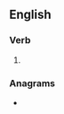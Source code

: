 {{also|menstruâtes}}
==English==

===Verb===
{{head|en|verb form}}

# {{en-third-person singular of|menstruate}}

===Anagrams===
* {{anagrams|en|tsunameters}}